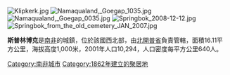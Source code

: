 [[Image:Klipkerk.jpg|thumb]]
[[Image:Namaqualand,_Goegap_1035.jpg|thumb]]
[[Image:Namaqualand,_Goegap_0035.jpg|thumb]]
[[Image:Springbok_2008-12-12.jpg|thumb]]
[[Image:Springbok_from_the_old_cemetery_JAN_2007.jpg|thumb]]

'''斯普林博克'''是[[南非|南非]]的城鎮，位於該國西北部，由[[北開普省|北開普省]]負責管轄，面積16.11平方公里，海拔高度1,000米，2001年人口10,294，人口密度每平方公里640人。

{{SouthAfrica-geo-stub}}
[[Category:南非城市|Category:南非城市]]
[[Category:1862年建立的聚居地|Category:1862年建立的聚居地]]